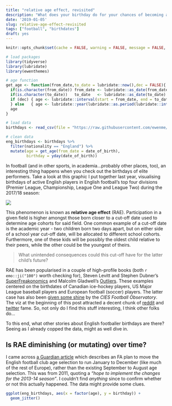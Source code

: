 ```yaml
---
title: "relative age effect, revisited"
description: "What does your birthday do for your chances of becoming an elite footballer?"
date: '2019-01-05'
slug: relative-age-effect-revisited
tags: ["football", "birthdates"]
draft: yes
---
```


```r
knitr::opts_chunk$set(cache = FALSE, warning = FALSE, message = FALSE, echo = FALSE, out.width = '75%', dev = 'svg', fig.align='center')

# load packages
library(tidyverse)
library(lubridate)
library(ewenthemes)

# age function
get_age <- function(from_date,to_date = lubridate::now(),dec = FALSE){
  if(is.character(from_date)) from_date <- lubridate::as_date(from_date)
  if(is.character(to_date))   to_date   <- lubridate::as_date(to_date)
  if (dec) { age <- lubridate::interval(start = from_date, end = to_date)/(lubridate::days(365)+lubridate::hours(6))
  } else   { age <- lubridate::year(lubridate::as.period(lubridate::interval(start = from_date, end = to_date)))}
  age
}

# load data
birthdays <- read_csv(file = "https://raw.githubusercontent.com/ewenme/football-squads/master/data/1819_squads.csv")

# clean data
eng_birthdays <- birthdays %>% 
  filter(nationality == "England") %>% 
  mutate(age = get_age(from_date = date_of_birth),
         birthday = yday(date_of_birth))
```

In football (and in other sports, in academia...probably other places, too), an interesting thing happens when you check out the birthdays of elite performers. Take a look at this graphic I put together last year, visualising birthdays of active English players in English football's top four divisions (Premier League, Championship, League One and League Two) during the 2017/18 season:

![](https://raw.githubusercontent.com/ewenme/football-squads/master/figures/english_age_effect.png)

This phenomenon is known as **relative age effect** (RAE). Participation in a given field is higher amongst those born closer to a cut-off date used to determine age cohorts for said field. One common example of a cut-off date is the academic year - two children born two days apart, but on either side of a school year cut-off date, will be allocated to different school cohorts. Furthermore, one of these kids will be possibly the oldest child relative to their peers, while the other could be the youngest of theirs. 

> What unintended consequences could this cut-off have for the latter child's future?

RAE has been popularised in a couple of high-profile books (both `r emo::ji("100")` worth checking for), Steven Levitt and Stephen Dubner's [SuperFreakonomics](https://en.wikipedia.org/wiki/SuperFreakonomics) and Malcolm Gladwell's [Outliers](https://en.wikipedia.org/wiki/Outliers_(book)). These examples centered on the birthdates of Canadian ice-hockey players, US Major League baseball players and European football (soccer) players. The latter case has also been [given some shine](http://www.football-observatory.com/IMG/pdf/mr10_eng.pdf) by the *CIES Football Observatory*. The viz at the beginning of this post attracted a decent chunk of [reddit](https://www.reddit.com/r/dataisbeautiful/comments/83ejdw/relative_age_effect_in_english_footballers_your/) and [twitter](https://twitter.com/ewen_/status/972426014738518016) fame. So, not only do I find this stuff interesting, I think other folks do...

To this end, what other stories about English footballer birthdays are there? Seeing as I already copped the data, might as well dive in.

## Is RAE diminishing (or mutating) over time?

I came across [a Guardian article](https://www.theguardian.com/football/2011/jun/19/fa-plans-age-group-football) which describes an FA plan to move the English football club age selection to run January to December (like much of the rest of Europe), rather than the existing September to August age selection. This was from 2011, quoting a *"hope to implement the changes for the 2013-14 season"*. I couldn't find *anything* since to confirm whether or not this actually happened. The data might provide some clues.

```r
ggplot(eng_birthdays, aes(x = factor(age), y = birthday)) +
  geom_jitter()
```



